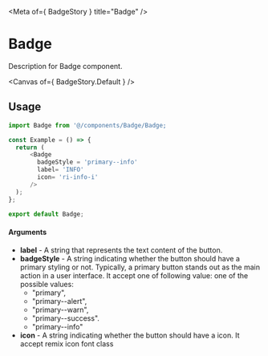 
<Meta of={ BadgeStory } title="Badge" />

# Badge

Description for Badge component.

<Canvas of={ BadgeStory.Default } />

## Usage

```ts
import Badge from '@/components/Badge/Badge;

const Example = () => {
  return (
      <Badge
        badgeStyle = 'primary--info'
        label= 'INFO'
        icon= 'ri-info-i'
      />
  );
};

export default Badge;
```

#### Arguments
- **label** - A string that represents the text content of the button.
- **badgeStyle** -  A string indicating whether the button should have a primary styling or not. Typically, a primary button stands out as the main action in a user interface. It accept one of following value: one of the possible values:
  - "primary",
  - "primary--alert",
  - "primary--warn",
  - "primary--success".
  - "primary--info"
- **icon** - A string indicating whether the button should have a icon. It accept remix icon font class
